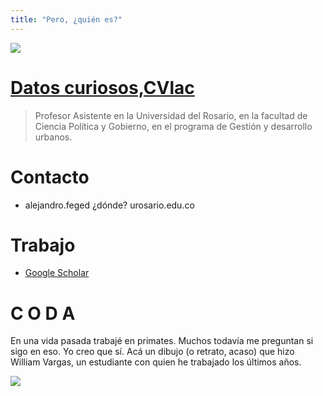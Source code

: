 ```yaml
---
title: "Pero, ¿quién es?"
---
```


![](comic.JPG)


# [Datos curiosos,CVlac](http://scienti.colciencias.gov.co:8081/cvlac/visualizador/generarCurriculoCv.do?cod_rh=0000031627)
> Profesor Asistente en la Universidad del Rosario, en la facultad de Ciencia Política y Gobierno, en el programa de Gestión y desarrollo urbanos.


# Contacto

- alejandro.feged ¿dónde? urosario.edu.co


# Trabajo

- [Google Scholar](https://scholar.google.com.co/citations?user=gUOdmrkAAAAJ&hl=en)

# C O D A

En una vida pasada trabajé en primates. Muchos todavía me preguntan si sigo en eso. Yo creo que sí. Acá un dibujo (o retrato, acaso) que hizo William Vargas, un estudiante con quien he trabajado los últimos años.

![](mico.png)
